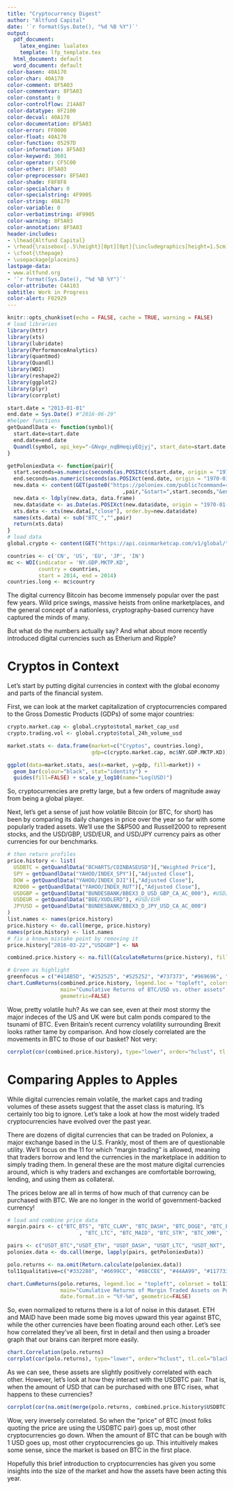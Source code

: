 ```yaml
---
title: "Cryptocurrency Digest"
author: "Altfund Capital"
date: '`r format(Sys.Date(), "%d %B %Y")`'
output:
  pdf_document:
    latex_engine: lualatex
    template: lfp_template.tex
  html_document: default
  word_document: default
color-basen: 40A170
color-char: 40A170
color-comment: 8F5A03
color-commentvar: 8F5A03
color-constant: 0
color-controlflow: 214A87
color-datatype: 8F2100
color-decval: 40A170
color-documentation: 8F5A03
color-error: FF0000
color-float: 40A170
color-function: 05297D
color-information: 8F5A03
color-keyword: 3601
color-operator: CF5C00
color-other: 8F5A03
color-preprocessor: 8F5A03
color-shade: F8F8F8
color-specialchar: 0
color-specialstring: 4F9905
color-string: 40A170
color-variable: 0
color-verbatimstring: 4F9905
color-warning: 8F5A03
color-annotation: 8F5A03
header-includes:
- \lhead{Altfund Capital}
- \rhead{\raisebox{-.5\height}[0pt][0pt]{\includegraphics[height=1.5cm]{altfund_logo.png}}}
- \cfoot{\thepage}
- \usepackage{placeins}
lastpage-data:
- www.altfund.org
- '`r format(Sys.Date(), "%d %B %Y")`'
color-attribute: C4A103
subtitle: Work in Progress
color-alert: F02929
---
```


```r
knitr::opts_chunk$set(echo = FALSE, cache = TRUE, warning = FALSE)
# load libraries
library(httr)
library(xts)
library(lubridate)
library(PerformanceAnalytics)
library(quantmod)
library(Quandl)
library(WDI)
library(reshape2)
library(ggplot2)
library(plyr)
library(corrplot)

start.date = "2013-01-01"
end.date = Sys.Date() #"2016-06-29"
#helper functions
getQuandlData <- function(symbol){
  start.date=start.date
  end.date=end.date
  Quandl(symbol, api_key="-GNvgv_nqBHeqiyEQjyj", start_date=start.date, end_date=end.date, type="xts")
}

getPoloniexData <- function(pair){
  start.seconds=as.numeric(seconds(as.POSIXct(start.date, origin = "1970-01-01")))
  end.seconds=as.numeric(seconds(as.POSIXct(end.date, origin = "1970-01-01")))
  new.data <- content(GET(paste0("https://poloniex.com/public?command=returnChartData&currencyPair="
                                     ,pair,"&start=",start.seconds,"&end=",end.seconds,"&period=86400")))
  new.data <- ldply(new.data, data.frame)
  new.data$date <- as.Date(as.POSIXct(new.data$date, origin = "1970-01-01"))
  xts.data <- xts(new.data[,"close"], order.by=new.data$date)
  names(xts.data) <- sub("BTC_","",pair)
  return(xts.data)
}
# load data
global.crypto <- content(GET("https://api.coinmarketcap.com/v1/global/"))

countries <- c('CN', 'US', 'EU', 'JP', 'IN')
mc <- WDI(indicator = 'NY.GDP.MKTP.KD',
          country = countries,
          start = 2014, end = 2014)
countries.long <- mc$country
```

The digital currency Bitcoin has become immensely popular over the past few years. Wild price swings, massive heists from online marketplaces, and the general concept of a nationless, cryptography-based currency have captured the minds of many.

But what do the numbers actually say? And what about more recently introduced digital currencies such as Etherium and Ripple?

# Cryptos in Context

Let’s start by putting digital currencies in context with the global economy and parts of the financial system.

First, we can look at the market capitalization of cryptocurrencies compared to the Gross Domestic Products (GDPs) of some major countries:

```r
crypto.market.cap <- global.crypto$total_market_cap_usd
crypto.trading.vol <- global.crypto$total_24h_volume_usd

market.stats <- data.frame(market=c("Cryptos", countries.long),
                           gdp=c(crypto.market.cap, mc$NY.GDP.MKTP.KD))

ggplot(data=market.stats, aes(x=market, y=gdp, fill=market)) +
  geom_bar(colour="black", stat="identity") +
  guides(fill=FALSE) + scale_y_log10(name="Log(USD)")
```

So, cryptocurrencies are pretty large, but a few orders of magnitude away from being a global player.

Next, let’s get a sense of just how volatile Bitcoin (or BTC, for short) has been by comparing its daily changes in price over the year so far with some popularly traded assets. We’ll use the S&P500 and Russell2000 to represent stocks, and the USD/GBP, USD/EUR, and USD/JPY currency pairs as other currencies for our benchmarks.

```r
# then return profiles
price.history <- list(
  USDBTC = getQuandlData("BCHARTS/COINBASEUSD")[,"Weighted Price"],
  SPY = getQuandlData("YAHOO/INDEX_SPY")[,"Adjusted Close"],
  DOW = getQuandlData("YAHOO/INDEX_DJI")[,"Adjusted Close"],
  R2000 = getQuandlData("YAHOO/INDEX_RUT")[,"Adjusted Close"],
  USDGBP = getQuandlData("BUNDESBANK/BBEX3_D_USD_GBP_CA_AC_000"), #USD/GBP
  USDEUR = getQuandlData("BOE/XUDLERD"), #USD/EUR
  JPYUSD = getQuandlData("BUNDESBANK/BBEX3_D_JPY_USD_CA_AC_000")
)
list.names <- names(price.history)
price.history <- do.call(merge, price.history)
names(price.history) <- list.names
# fix a known mistake point by removing it
price.history["2016-03-22","USDGBP"] <- NA

combined.price.history <- na.fill(CalculateReturns(price.history), fill=0)

# Green as highlight
greenfocus = c("#41AB5D", "#252525", "#525252", "#737373", "#969696", "#BDBDBD", "#D9D9D9", "#F0F0F0")
chart.CumReturns(combined.price.history, legend.loc = "topleft", colorset = greenfocus,
                 main="Cumulative Returns of BTC/USD vs. other assets",
                 geometric=FALSE)
```

Wow, pretty volatile huh? As we can see, even at their most stormy the major indeces of the US and UK were but calm ponds compared to the tsunami of BTC. Even Britain’s recent currency volatility surrounding Brexit looks rather tame by comparison. And how closely correlated are the movements in BTC to those of our basket? Not very:

```r
corrplot(cor(combined.price.history), type="lower", order="hclust", tl.col="black", tl.srt=45)
```

# Comparing Apples to Apples

While digital currencies remain volatile, the market caps and trading volumes of these assets suggest that the asset class is maturing. It’s certainly too big to ignore. Let’s take a look at how the most widely traded cryptocurrencies have evolved over the past year.

There are dozens of digital currencies that can be traded on Poloniex, a major exchange based in the U.S. Frankly, most of them are of questionable utility. We’ll focus on the 11 for which “margin trading” is allowed, meaning that traders borrow and lend the currencies in the marketplace in addition to simply trading them. In general these are the most mature digital currencies around, which is why traders and exchanges are comfortable borrowing, lending, and using them as collateral.

The prices below are all in terms of how much of that currency can be purchased with BTC. We are no longer in the world of government-backed currency!

```r
# load and combine price data
margin.pairs <- c("BTC_BTS", "BTC_CLAM", "BTC_DASH", "BTC_DOGE", "BTC_ETH", "BTC_FCT"
                       , "BTC_LTC", "BTC_MAID", "BTC_STR", "BTC_XMR", "BTC_XRP")

pairs <- c("USDT_BTC","USDT_ETH", "USDT_DASH", "USDT_LTC", "USDT_NXT", "USDT_STR", "USDT_XMR", "USDT_XRP")
poloniex.data <- do.call(merge, lapply(pairs, getPoloniexData))

polo.returns <- na.omit(Return.calculate(poloniex.data))
tol11qualitative=c("#332288", "#6699CC", "#88CCEE", "#44AA99", "#117733", "#999933", "#DDCC77", "#661100", "#CC6677", "#882255", "#AA4499")

chart.CumReturns(polo.returns, legend.loc = "topleft", colorset = tol11qualitative,
                 main="Cumulative Returns of Margin Traded Assets on Poloniex",
                 date.format.in = "%Y-%m", geometric=FALSE)

```

So, even normalized to returns there is a lot of noise in this dataset. ETH and MAID have been made some big moves upward this year against BTC, while the other currencies have been floating around each other. Let's see how correlated they've all been, first in detail and then using a broader graph that our brains can iterpret more easily.

```r
chart.Correlation(polo.returns)
corrplot(cor(polo.returns), type="lower", order="hclust", tl.col="black", tl.srt=45)
```

As we can see, these assets are slightly positively correlated with each other. However, let's look at how they interact with the USDBTC pair. That is, when the amount of USD that can be purchased with one BTC rises, what happens to these currencies?

```r
corrplot(cor(na.omit(merge(polo.returns, combined.price.history$USDBTC))), type="lower", order="hclust", tl.col="black", tl.srt=45)
```

Wow, very inversely correlated. So when the "price" of BTC (most folks quoting the price are using the USDBTC pair) goes up, most other cryptocurrencies go down. When the amount of BTC that can be bough with 1 USD goes up, most other cryptocurrencies go up. This intuitively makes some sense, since the market is based on BTC in the first place.

Hopefully this brief introduction to cryptocurrencies has given you some insights into the size of the market and how the assets have been acting this year.